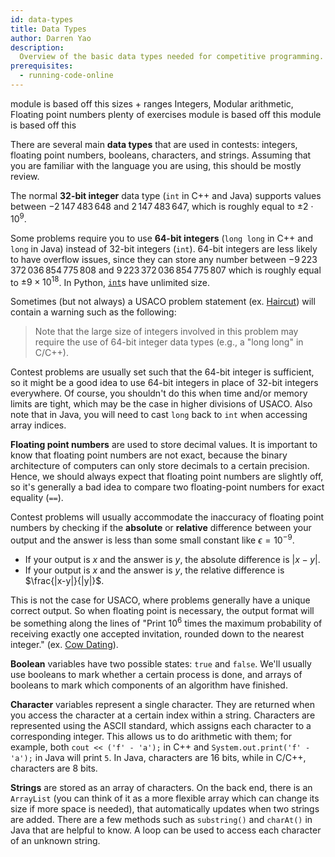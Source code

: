 ```yaml
---
id: data-types
title: Data Types
author: Darren Yao
description:
  Overview of the basic data types needed for competitive programming.
prerequisites:
  - running-code-online
---
```


<LanguageSection>

<CPPSection>

<Resources>
	<Resource source="IUSACO" title="2.2 - Data Types">
		module is based off this
	</Resource>
	<Resource
		source="CPPR"
		title="Fundamental Types"
		url="https://en.cppreference.com/w/cpp/language/types"
	>
		sizes + ranges
	</Resource>
	<Resource source="CPH" title="1.3 - Working with numbers">
		Integers, Modular arithmetic, Floating point numbers
	</Resource>
	<Resource source="PAPS" title="2.3 - Variables & Types">
		plenty of exercises
	</Resource>
</Resources>

</CPPSection>

<JavaSection>

<Resources>
	<Resource source="IUSACO" title="2.2 - Data Types">
		module is based off this
	</Resource>
</Resources>

</JavaSection>

<PySection>

<Resources>
	<Resource source="IUSACO" title="2.2 - Data Types">
		module is based off this
	</Resource>
	<Resource
		starred
		source="Python"
		title="Built-in Types"
		url="https://docs.python.org/3/library/stdtypes.html"
	></Resource>
</Resources>

</PySection>

</LanguageSection>

There are several main **data types** that are used in contests: integers,
floating point numbers, booleans, characters, and strings. Assuming that you are
familiar with the language you are using, this should be mostly review.

The normal **32-bit integer** data type (`int` in C++ and Java) supports values
between $−2\,147\,483\,648$ and $2\,147\,483\,647$, which is roughly equal to
$\pm 2 \cdot 10^9$.

Some problems require you to use **64-bit integers** (`long long` in C++ and
`long` in Java) instead of 32-bit integers (`int`). 64-bit integers are less
likely to have overflow issues, since they can store any number between
$-9\,223\,372\,036\,854\,775\,808$ and $9\,223\,372\,036\,854\,775\,807$ which
is roughly equal to $\pm 9 \times 10^{18}$. In Python,
[`int`](https://docs.python.org/3.4/library/stdtypes.html#numeric-types-int-float-complex)s
have unlimited size.

Sometimes (but not always) a USACO problem statement (ex.
[Haircut](http://www.usaco.org/index.php?page=viewproblem2&cpid=1041)) will
contain a warning such as the following:

> Note that the large size of integers involved in this problem may require the
> use of 64-bit integer data types (e.g., a "long long" in C/C++).

Contest problems are usually set such that the 64-bit integer is sufficient, so
it might be a good idea to use 64-bit integers in place of 32-bit integers
everywhere. Of course, you shouldn't do this when time and/or memory limits are
tight, which may be the case in higher divisions of USACO. Also note that in
Java, you will need to cast `long` back to `int` when accessing array indices.

**Floating point numbers** are used to store decimal values. It is important to
know that floating point numbers are not exact, because the binary architecture
of computers can only store decimals to a certain precision. Hence, we should
always expect that floating point numbers are slightly off, so it's generally a
bad idea to compare two floating-point numbers for exact equality (`==`).

Contest problems will usually accommodate the inaccuracy of floating point
numbers by checking if the **absolute** or **relative** difference between your
output and the answer is less than some small constant like $\epsilon=10^{-9}$.

- If your output is $x$ and the answer is $y$, the absolute difference is
  $|x-y|$.
- If your output is $x$ and the answer is $y$, the relative difference is
  $\frac{|x-y|}{|y|}$.

This is not the case for USACO, where problems generally have a unique correct
output. So when floating point is necessary, the output format will be something
along the lines of "Print $10^6$ times the maximum probability of receiving
exactly one accepted invitation, rounded down to the nearest integer." (ex.
[Cow Dating](http://www.usaco.org/index.php?page=viewproblem2&cpid=924)).

**Boolean** variables have two possible states: `true` and `false`. We'll
usually use booleans to mark whether a certain process is done, and arrays of
booleans to mark which components of an algorithm have finished.

**Character** variables represent a single character. They are returned when you
access the character at a certain index within a string. Characters are
represented using the ASCII standard, which assigns each character to a
corresponding integer. This allows us to do arithmetic with them; for example,
both `cout << ('f' - 'a');` in C++ and `System.out.print('f' - 'a');` in Java
will print `5`. In Java, characters are 16 bits, while in C/C++, characters are
8 bits.

**Strings** are stored as an array of characters. On the back end, there is an
`ArrayList` (you can think of it as a more flexible array which can change its
size if more space is needed), that automatically updates when two strings are
added. There are a few methods such as `substring()` and `charAt()` in Java that
are helpful to know. A loop can be used to access each character of an unknown
string.
